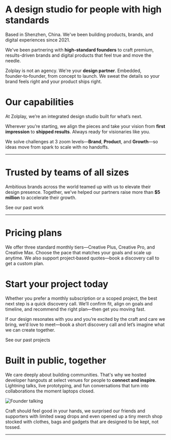 
<NakedImage src={headline} alt='Zolplay Headline Illustration' priority className='block visible dark:hidden dark:invisible' />
<NakedImage src={headlineDark} alt='Zolplay Headline Illustration' priority className='mt-0 hidden invisible dark:block dark:visible' />

# A <Gradient>design studio</Gradient> for people with high standards

Based in Shenzhen, China. We've been building products, brands, and digital experiences since 2021.

We've been partnering with <b>high-standard founders</b> to craft <Red>premium, results-driven</Red> brands and digital products that feel true and move the needle.

Zolplay is not an agency. We're your **design partner**. Embedded, founder‑to‑founder, from concept to launch. We sweat the details so your brand feels right and your product ships right.

<WithFrame>
  <BackgroundVideo src='/vids/banner-art.mp4' aspectRatio='3/1' className='mb-6' />
</WithFrame>

# Our capabilities

At Zolplay, we’re an integrated design studio built for what’s next.

Wherever you’re starting, we align the pieces and take your vision from **first impression** to **shipped results**. Always ready for visionaries like you.

We solve challenges at 3 zoom levels—**Brand**, **Product**, and **Growth**—so ideas move from spark to scale with no handoffs.

<Capabilities />

---

# Trusted by teams of all sizes

Ambitious brands across the world teamed up with us to elevate their design presence. Together, we've helped our partners raise more than **$5 million** to accelerate their growth.

<PartnerLogoWall />

<CTAButton href='/work'>See our past work</CTAButton>

---

# Pricing plans

We offer three standard monthly tiers—Creative Plus, Creative Pro, and Creative Max. Choose the pace that matches your goals and scale up anytime. We also support project‑based quotes—book a discovery call to get a custom plan.

<PricingPlans />

<WithFrame>
  <DefaultFAQ />
</WithFrame>

# Start your project today

Whether you prefer a monthly subscription or a scoped project, the best next step is a quick discovery call. We’ll confirm fit, align on goals and timeline, and recommend the right plan—then get you moving fast.

If our design resonates with you and you’re excited by the craft and care we bring, we’d love to meet—book a short discovery call and let’s imagine what we can create together.

<CTAButton href="/work">See our past projects</CTAButton>

<WithFrame className="my-6">
  <CalendarBooker />
</WithFrame>

# Built in public, together

We care deeply about building communities. That's why we hosted developer hangouts at select venues for people to **connect and inspire**. Lightning talks, live prototyping, and fun conversations that turn into collaborations the moment laptops closed.

<Image src={founderTalking} alt='Founder talking' />

<Gradient>Craft should feel good in your hands</Gradient>, we surprised our friends and supporters with limited swag
drops and even opened up a tiny merch shop stocked with clothes, bags and gadgets that are designed to be kept, not
tossed.

<WithFrame>
  <BackgroundVideo src='/vids/hangouts-reel.mp4' aspectRatio='4/3' />
</WithFrame>

<WithFrame>
  <BackgroundVideo src='/vids/swag-shop-reel.mp4' aspectRatio='16/9' />
</WithFrame>

---

<Zolplayers />